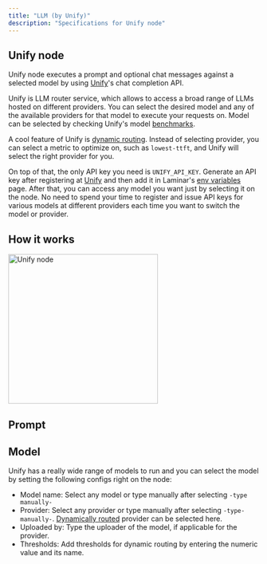 ```yaml
---
title: "LLM (by Unify)"
description: "Specifications for Unify node"
---
```



## Unify node

Unify node executes a prompt and optional chat messages against a selected model by using [Unify](https://unify.ai/)'s chat completion API.

Unify is LLM router service, which allows to access a broad range of LLMs hosted on different providers.
You can select the desired model and any of the available providers for that model to execute your requests on.
Model can be selected by checking Unify's model [benchmarks](https://unify.ai/benchmarks).

A cool feature of Unify is [dynamic routing](https://unify.ai/docs/concepts/runtime_routing.html). Instead of selecting provider, you can select a metric to optimize on,
such as `lowest-ttft`, and Unify will select the right provider for you.

On top of that, the only API key you need is `UNIFY_API_KEY`.
Generate an API key after registering at [Unify](https://unify.ai/) and then add it in Laminar's [env variables](/pipeline/env-variables) page.
After that, you can access any model you want just by selecting it on the node. No need to spend your time to register and issue API keys for various models at different providers each time you want to switch the model or provider.

## How it works

<LLMNodeDescriptionSnippet node_type="Unify" />

<Frame caption="Unify node with Chat messages">
<img height="300" src="/images/pipeline-builder/unify-with-chat-messages.png" alt="Unify node"/>
</Frame>

## Prompt

<LLMNodePromptTemplatingSnippet />

## Model

Unify has a really wide range of models to run and you can select the model by setting the following configs right on the node:
- Model name: Select any model or type manually after selecting `-type manually-`
- Provider: Select any provider or type manually after selecting `-type-manually-`. [Dynamically routed](https://unify.ai/docs/concepts/runtime_routing.html) provider can be selected here.
- Uploaded by: Type the uploader of the model, if applicable for the provider.
- Thresholds: Add thresholds for dynamic routing by entering the numeric value and its name.
